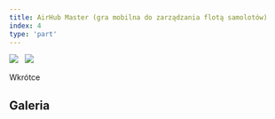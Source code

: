```yaml
---
title: AirHub Master (gra mobilna do zarządzania flotą samolotów)
index: 4
type: 'part'
---
```



[![](<https://img.shields.io/badge/github-klient%20(Android)-b07219?style=for-the-badge&logo=github>)](https://github.com/Lettulouz/AirHubMaster) &nbsp;
[![](<https://img.shields.io/badge/github-serwer%20(Java)-b07219?style=for-the-badge&logo=github>)](https://github.com/milosz08/air-hub-master-api) &nbsp;

Wkrótce

## Galeria

<Gallery />
